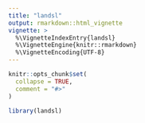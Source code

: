 ---
title: "landsl"
output: rmarkdown::html_vignette
vignette: >
  %\VignetteIndexEntry{landsl}
  %\VignetteEngine{knitr::rmarkdown}
  %\VignetteEncoding{UTF-8}
---

```{r, include = FALSE}
knitr::opts_chunk$set(
  collapse = TRUE,
  comment = "#>"
)
```

```{r setup}
library(landsl)
```
